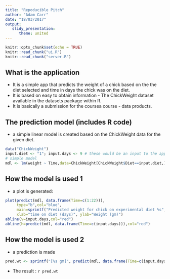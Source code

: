 ```yaml
---
title: "Repoducible Pitch"
author: "Adam Carr"
date: "18/03/2017"
output: 
   slidy_presentation:
      theme: united
---
```


```r
knitr::opts_chunk$set(echo = TRUE)
knitr::read_chunk("ui.R")
knitr::read_chunk("server.R")
```

## What is the application

- It is a simple app that predicts the weight of a chick based on the the diet selected and time in days the chick was on the diet.
- It is based on easy to obtain information - The ChickWeight dataset available in the datasets package within R.
- It is basically a submission for the coursea course - data products.

## The prediction model (includes R code)

- a simple linear model is created based on the ChickWeight data for the given diet.

```r
data("ChickWeight")
input.diet <- "1"; input.days <- 9 # these would be an input to the app!
# simple model
mdl <- lm(weight ~ Time,data=ChickWeight[ChickWeight$Diet==input.diet,])
```

## How the model is used 1 
- a plot is generated:
```r
plot(predict(mdl, data.frame(Time=c(1:22))),
     type="b",col="blue",
     main=sprintf("Predicted weight for chick on experimental diet %s",input.diet),
     xlab="time on diet (days)", ylab="Weight (gm)")
abline(v=input.days,col="red")
abline(h=predict(mdl, data.frame(Time=c(input.days))),col="red")
```

## How the model is used 2


- a prediction is made
```r
pred.wt <- sprintf("[%s gm]", predict(mdl, data.frame(Time=c(input.days))))
```

- The result : `r pred.wt`



